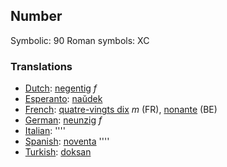 ==Number==

Symbolic: 90
Roman symbols: XC

===Translations===

*[[Dutch]]: [[negentig]] ''f''
*[[Esperanto]]: [[naŭdek]]
*[[French]]: [[quatre-vingts dix]] ''m'' (FR), [[nonante]] (BE)
*[[German]]: [[neunzig]] ''f''
*[[Italian]]: [[]] ''''
*[[Spanish]]: [[noventa]] ''''
*[[Turkish]]: [[doksan]]